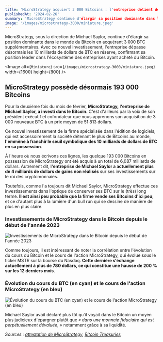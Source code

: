 ```yaml
---
title: 'MicroStrategy acquiert 3 000 Bitcoins : l'entreprise détient désormais plus de 10 milliards de dollars de BTC'
publishedAt: '2024-02-26'
summary: 'MicroStrategy continue d'élargir sa position dominante dans le monde du Bitcoin en acquérant 3 000 BTC supplémentaires.'
image: '/images/microstrategy-3000/miniature.jpeg'
---
```


MicroStrategy, sous la direction de Michael Saylor, continue d'élargir sa position dominante dans le monde du Bitcoin en acquérant 3 000 BTC supplémentaires. Avec ce nouvel investissement, l'entreprise dépasse désormais les 10 milliards de dollars de BTC en réserve, confirmant sa position leader dans l'écosystème des entreprises ayant acheté du Bitcoin.

<Image
  alt={`Miniature`}
  src={`/images/microstrategy-3000/miniature.jpeg`}
  width={1600}
  height={800}
/>

## MicroStrategy possède désormais 193 000 Bitcoins

Pour la deuxième fois du mois de février, **MicroStrategy, l'entreprise de Michael Saylor, a investi dans le Bitcoin**. C'est d'ailleurs par la voix de son président exécutif et cofondateur que nous apprenons son acquisition de 3 000 nouveaux BTC à un prix moyen de 51 813 dollars.

<StaticTweet id="1762101030336999899" />

Ce nouvel investissement de la firme spécialisée dans l'édition de logiciels, qui est accessoirement la société détenant le plus de Bitcoins au monde, **l'emmène à franchir le seuil symbolique des 10 milliards de dollars de BTC en sa possession**.

À l'heure où nous écrivons ces lignes, les quelque 193 000 Bitcoins en possession de MicroStrategy ont été acquis à un total de 6,087 milliards de dollars. Autrement dit, **l'entreprise de Michael Saylor a actuellement plus de 4 milliards de dollars de gains non réalisés** sur ses investissements sur le roi des cryptomonnaies.

Toutefois, comme l'a toujours dit Michael Saylor, MicroStrategy effectue ces investissements dans l'optique de conserver ses BTC sur le (très) long terme. **Il est ainsi peu probable que la firme vende ses Bitcoins d'ici peu**, et ce d'autant plus à la lumière d'un bull run qui se dessine de manière de plus en plus claire.

### Investissements de MicroStrategy dans le Bitcoin depuis le début de l'année 2023
![Investissements de MicroStrategy dans le Bitcoin depuis le début de l'année 2023](/images/microstrategy-3000/Investissements-Bitcoin-MicroStrategy.webp)

Comme toujours, il est intéressant de noter la corrélation entre l'évolution du cours du Bitcoin et le cours de l'action MicroStrategy, qui évolue sous le ticker MSTR sur la bourse du Nasdaq. **Cette dernière s'échange actuellement à plus de 780 dollars, ce qui constitue une hausse de 200 % sur les 12 derniers mois**.

### Évolution du cours du BTC (en cyan) et le cours de l'action MicroStrategy (en bleu)
![Évolution du cours du BTC (en cyan) et le cours de l'action MicroStrategy (en bleu)](/images/microstrategy-3000/Correlation-Bitcoin-MSTR-MicroStrategy.webp)

Michael Saylor avait déclaré plus tôt qu'il voyait dans le Bitcoin un moyen plus judicieux d'épargner plutôt que « *dans une monnaie fiduciaire qui est perpétuellement dévaluée*, » notamment grâce à sa liquidité.

_Sources : [attestation de MicroStrategy](https://assets.contentstack.io/v3/assets/bltb564490bc5201f31/blt8f3d2a5e01c1c91b/65dc8d7fd781fe0e39e72c99/form-8-k-02-26-2024.pdf), [Bitcoin Treasuries](https://bitcointreasuries.net/entities/1)_
